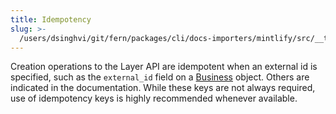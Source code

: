 ```yaml
---
title: Idempotency
slug: >-
  /users/dsinghvi/git/fern/packages/cli/docs-importers/mintlify/src/__test__/fixtures/layerfi/api-details/idempotency
---
```



Creation operations to the Layer API are idempotent when an external id is specified, such as the `external_id` field on a [Business](/api-reference/business/business) object. Others are indicated in the documentation. While these keys are not always required, use of idempotency keys is highly recommended whenever available. 